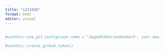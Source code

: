 ```yaml
---
title: "s213426"
format: html
editor: visual
---
```


## 

```r
#usethis::use_git_config(user.name = "JeppeMikkelsenDenmark", user.email = "s213426@dtu.dk")

#usethis::create_github_token()
```
